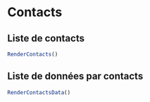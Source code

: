 # Contacts

## Liste de contacts

```r
RenderContacts()
```


## Liste de données par contacts

```r
RenderContactsData()
```
